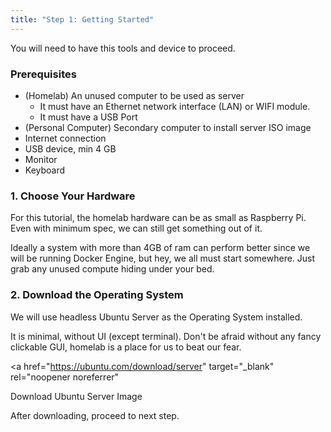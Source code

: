 ```yaml
---
title: "Step 1: Getting Started"
---
```



You will need to have this tools and device to proceed.

### Prerequisites

- (Homelab) An unused computer to be used as server
  - It must have an Ethernet network interface (LAN) or WIFI module.
  - It must have a USB Port
- (Personal Computer) Secondary computer to install server ISO image
- Internet connection
- USB device, min 4 GB
- Monitor
- Keyboard

### 1. Choose Your Hardware

For this tutorial, the homelab hardware can be as small as Raspberry Pi. Even with minimum spec, we can still get something out of it.

Ideally a system with more than 4GB of ram can perform better since we will be running Docker Engine, but hey, we all must start somewhere. Just grab any unused compute hiding under your bed.

### 2. Download the Operating System

We will use headless Ubuntu Server as the Operating System installed.

It is minimal, without UI (except terminal). Don't be afraid without any fancy clickable GUI, homelab is a place for us to beat our fear.

<a
  href="https://ubuntu.com/download/server"
  target="_blank"
  rel="noopener noreferrer"
>
  Download Ubuntu Server Image
</a>

After downloading, proceed to next step.
